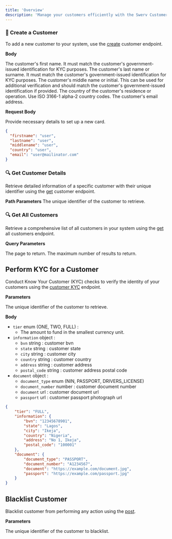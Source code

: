 ```yaml
---
title: 'Overview'
description: 'Manage your customers efficiently with the Swerv Customers API.'
---
```


### 🤖 Create a Customer

To add a new customer to your system, use the [create](/api-reference/customers/create) customer endpoint.

**Body**

<ParamField body="firstname" type="string" required>
  The customer's first name. It must match the customer's government-issued identification for KYC purposes.
</ParamField>

<ParamField body="lastname" type="string" required>
  The customer's last name or surname. It must match the customer's government-issued identification for KYC purposes.
</ParamField>

<ParamField body="middlename" type="string" required>
  The customer's middle name or initial. This can be used for additional verification and should match the customer's government-issued identification if provided.
</ParamField>

<ParamField body="country" type="string" default="NG" required>
  The country of the customer's residence or operation. Use ISO 3166-1 alpha-2 country codes.
</ParamField>

<ParamField body="email" type="string" required>
  The customer's email address.
</ParamField>


**Request Body**

Provide necessary details to set up a new card.

```json Request Body
{
  "firstname": "user",
  "lastname": "user",
  "middlename": "user",
  "country": "user",
  "email": "user@mailinator.com"
}
```

### 🔍 Get Customer Details
Retrieve detailed information of a specific customer with their unique identifier using the [get](/api-reference/customers/get) customer endpoint.

**Path Parameters**
<ParamField path="id" type="string" required>
 The unique identifier of the customer to retrieve.
</ParamField>

### 🔍 Get All Customers
Retrieve a comprehensive list of all customers in your system using the [get](/api-reference/customers/get-all-customers) all customers endpoint.

**Query Parameters**

<ParamField query="page" type="string" default={1} required>
  The page to return.
</ParamField>


<ParamField query="limit" type="string" default={10} required>
   The maximum number of results to return.
</ParamField>


## Perform KYC for a Customer
Conduct Know Your Customer (KYC) checks to verify the identity of your customers using the [customer KYC](/api-reference/customers/kyc) endpoint.

**Parameters**

<ParamField path="id" type="string" required>
 The unique identifier of the customer to retrieve.
</ParamField>


**Body**
- `tier` enum (ONE, TWO, FULL) :
  - The amount to fund in the smallest currency unit.
- `information` object :
  - `bvn` string : customer bvn
  - `state` string : customer state
  - `city` string : customer city
  - `country` string : customer country
  - `address` string : customer address
  - `postal_code` string : customer address postal code
- `document` object :
  - `document_type` enum (NIN, PASSPORT, DRIVERS_LICENSE)
  - `document_number` number : customer document number
  - `document` url : customer document url
  - `passport` url : customer passport photograph url

```JSON Request Body
{
	"tier": "FULL",
	"information": {
		"bvn": "12345678901",
		"state": "Lagos",
		"city": "Ikeja",
		"country": "Nigeria",
		"address": "No 1, Ikeja",
		"postal_code": "100001"
	},
	"document": {
		"document_type": "PASSPORT",
		"document_number": "A1234567",
		"document": "https://example.com/document.jpg",
		"passport": "https://example.com/passport.jpg"
	}
}
```


## Blacklist Customer
Blacklist customer from performing any action using the [post](/api-reference/customers/blacklist).

**Parameters**

<ParamField path="id" type="string" required>
 The unique identifier of the customer to blacklist.
</ParamField>
